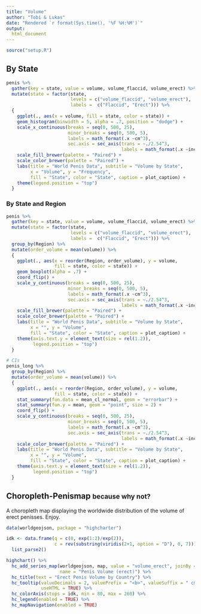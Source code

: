 ```yaml
---
title: "Volume"
author: "Tobi & Lukas"
date: "Rendered `r format(Sys.time(), '%F %H:%M')`"
output:
  html_document
---
```


```r
source("setup.R")
```

## By State
 
```r
penis %>% 
  gather(key = state, value = volume, volume_flaccid, volume_erect) %>%
  mutate(state = factor(state, 
                        levels = c("volume_flaccid", "volume_erect"), 
                        labels =  c("Flaccid", "Erect"))) %>%
  {
    ggplot(., aes(x = volume, fill = state, color = state)) +
    geom_histogram(binwidth = 5, alpha = .7, position = "dodge") +
    scale_x_continuous(breaks = seq(0, 500, 25), 
                       minor_breaks = seq(0, 500, 5),
                       labels = math_format(.x ~cm^3),
                       sec.axis = sec_axis(trans = ~./2.54^3, 
                                           labels = math_format(.x ~inch^3))) +
    scale_fill_brewer(palette = "Paired") +
    scale_color_brewer(palette = "Paired") +
    labs(title = "World Penis Data", subtitle = "Volume by State",
         x = "Volume", y = "Frequency", 
         fill = "State", color = "State", caption = plot_caption) +
    theme(legend.position = "top")
  }
```

### By State and Region

```r
penis %>% 
  gather(key = state, value = volume, volume_flaccid, volume_erect) %>%
  mutate(state = factor(state, 
                        levels = c("volume_flaccid", "volume_erect"), 
                        labels =  c("Flaccid", "Erect"))) %>%
  group_by(Region) %>%
  mutate(order_volume = mean(volume)) %>%
  {
    ggplot(., aes(x = reorder(Region, order_volume), y = volume, 
                  fill = state, color = state)) +
    geom_boxplot(alpha = .7) +
    coord_flip() +
    scale_y_continuous(breaks = seq(0, 500, 25), 
                       minor_breaks = seq(0, 500, 5),
                       labels = math_format(.x ~cm^3),
                       sec.axis = sec_axis(trans = ~./2.54^3, 
                                           labels = math_format(.x ~inch^3))) +
    scale_fill_brewer(palette = "Paired") +
    scale_color_brewer(palette = "Paired") +
    labs(title = "World Penis Data", subtitle = "Volume by State",
         x = "", y = "Volume", 
         fill = "State", color = "State", caption = plot_caption) +
    theme(axis.text.y = element_text(size = rel(1.2)),
          legend.position = "top")
  }

# CIs
penis_long %>%
  group_by(Region) %>%
  mutate(order_volume = mean(volume)) %>%
  {
    ggplot(., aes(x = reorder(Region, order_volume), y = volume,
                  fill = state, color = state)) +
    stat_summary(fun.data = mean_cl_normal, geom = "errorbar") +
    stat_summary(fun.y = mean, geom = "point", size = 2) +
    coord_flip() +
    scale_y_continuous(breaks = seq(0, 500, 25),
                       minor_breaks = seq(0, 500, 5),
                       labels = math_format(.x ~cm^3),
                       sec.axis = sec_axis(trans = ~./2.54^3, 
                                           labels = math_format(.x ~inch^3))) +
    scale_color_brewer(palette = "Paired") +
    labs(title = "World Penis Data", subtitle = "Volume by State",
         x = "", y = "Volume",
         fill = "State", color = "State", caption = plot_caption) +
    theme(axis.text.y = element_text(size = rel(1.2)),
          legend.position = "top")
  }
```


## Choropleth-Penismap <small>because why not?</small>

A choropleth map displaying the worldwide distribution of the volume of erect penisses. Enjoy.

```r
data(worldgeojson, package = "highcharter")

idk <- data.frame(q = c(0, exp(1:2)/exp(2)),
                  c = rev(substring(viridis(2+1, option = "D"), 0, 7))) %>% 
  list_parse2()

highchart() %>% 
  hc_add_series_map(worldgeojson, map, value = "volume_erect", joinBy = "iso3",
                    name = "Penis Volume (erect)") %>% 
  hc_title(text = "Erect Penis Volume by Country") %>% 
  hc_tooltip(valueDecimals = 2, valuePrefix = "<b>", valueSuffix = " cm<sup>2</sup></b>", 
             useHTML = TRUE) %>% 
  hc_colorAxis(stops = idk, min = 80, max = 260) %>% 
  hc_legend(enabled = TRUE) %>% 
  hc_mapNavigation(enabled = TRUE)
```


